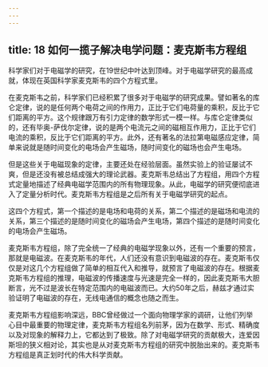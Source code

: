 ```yaml
---
---
---
```

title: 18 如何一揽子解决电学问题：麦克斯韦方程组
---




科学家们对于电磁学的研究，在19世纪中叶达到顶峰。对于电磁学研究的最高成就，体现在英国科学家麦克斯韦的四个方程式里。



在麦克斯韦之前，科学家们已经积累了很多对于电磁学的研究成果。譬如著名的库仑定律，说的是任何两个电荷之间的作用力，正比于它们电荷量的乘积，反比于它们距离的平方。这个规律跟万有引力定律的数学形式一模一样。与库仑定律类似的，还有毕奥-萨伐尔定律，说的是两个电流元之间的磁相互作用力，正比于它们电流的乘积，反比于它们距离的平方。此外，还有著名的法拉第电磁感应定律，简单来说就是随时间变化的电场会产生磁场，随时间变化的磁场也会产生电场。

但是这些关于电磁现象的定律，主要还处在经验层面。虽然实验上的验证屡试不爽，但是还没有被总结成强大的理论武器。麦克斯韦总结出了方程组，用四个方程式定量地描述了经典电磁学范围内的所有物理现象。从此，电磁学的研究便彻底进入了定量分析时代。麦克斯韦方程组是之后所有关于电磁学研究的起点。

这四个方程式，第一个描述的是电场和电荷的关系，第二个描述的是磁场和电流的关系，第三个描述的是随时间变化的磁场会产生电场，第四个描述的是随时间变化的电场会产生磁场。

麦克斯韦方程组，除了完全统一了经典的电磁学现象以外，还有一个重要的预言，那就是电磁波。在麦克斯韦的年代，人们还没有意识到电磁波的存在。麦克斯韦仅仅是对这几个方程组做了简单的相互代入和推导，就预言了电磁波的存在。根据麦克斯韦方程组的推理，电磁波的传播速度与光速是完全一样的，因此麦克斯韦大胆断言，光不过是波长在特定范围内的电磁波而已。大约50年之后，赫兹才通过实验证明了电磁波的存在，无线电通信的概念也随之而生。

麦克斯韦方程组影响深远，BBC曾经做过一个面向物理学家的调研，让他们列举心目中最重要的物理定律，麦克斯韦方程组名列前茅，因为在数学、形式、精确度以及对现象的解释力上，它都达到了极致。除了对电磁学研究的贡献极大，连爱因斯坦的狭义相对论，其实也是从对麦克斯韦方程组的研究中脱胎出来的。麦克斯韦方程组是真正划时代的伟大科学贡献。